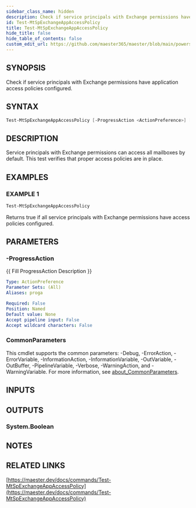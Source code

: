```yaml
---
sidebar_class_name: hidden
description: Check if service principals with Exchange permissions have application access policies configured.
id: Test-MtSpExchangeAppAccessPolicy
title: Test-MtSpExchangeAppAccessPolicy
hide_title: false
hide_table_of_contents: false
custom_edit_url: https://github.com/maester365/maester/blob/main/powershell/public/Test-MtSpExchangeAppAccessPolicy.ps1
---
```


## SYNOPSIS

Check if service principals with Exchange permissions have application access policies configured.

## SYNTAX

```powershell
Test-MtSpExchangeAppAccessPolicy [-ProgressAction <ActionPreference>] [<CommonParameters>]
```

## DESCRIPTION

Service principals with Exchange permissions can access all mailboxes by default.
This test verifies that proper access policies are in place.

## EXAMPLES

### EXAMPLE 1

```powershell
Test-MtSpExchangeAppAccessPolicy
```

Returns true if all service principals with Exchange permissions have access policies configured.

## PARAMETERS

### -ProgressAction

\{\{ Fill ProgressAction Description \}\}

```yaml
Type: ActionPreference
Parameter Sets: (All)
Aliases: proga

Required: False
Position: Named
Default value: None
Accept pipeline input: False
Accept wildcard characters: False
```

### CommonParameters

This cmdlet supports the common parameters: -Debug, -ErrorAction, -ErrorVariable, -InformationAction, -InformationVariable, -OutVariable, -OutBuffer, -PipelineVariable, -Verbose, -WarningAction, and -WarningVariable. For more information, see [about_CommonParameters](http://go.microsoft.com/fwlink/?LinkID=113216).

## INPUTS

## OUTPUTS

### System.Boolean

## NOTES

## RELATED LINKS

[https://maester.dev/docs/commands/Test-MtSpExchangeAppAccessPolicy](https://maester.dev/docs/commands/Test-MtSpExchangeAppAccessPolicy)
